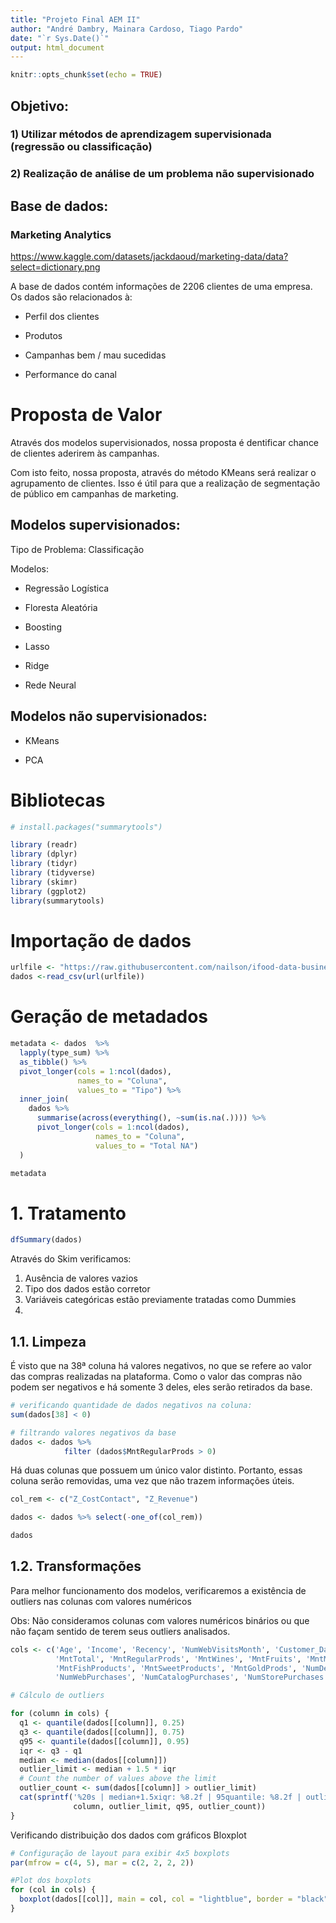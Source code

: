 ```yaml
---
title: "Projeto Final AEM II"
author: "André Dambry, Mainara Cardoso, Tiago Pardo"
date: "`r Sys.Date()`"
output: html_document
---
```


```r
knitr::opts_chunk$set(echo = TRUE)
```

## Objetivo:

### 1) Utilizar métodos de aprendizagem supervisionada (regressão ou classificação)

### 2) Realização de análise de um problema não supervisionado

## Base de dados:

### Marketing Analytics

<https://www.kaggle.com/datasets/jackdaoud/marketing-data/data?select=dictionary.png>

A base de dados contém informações de 2206 clientes de uma empresa. Os dados são relacionados à:

-   Perfil dos clientes

-   Produtos

-   Campanhas bem / mau sucedidas

-   Performance do canal


# Proposta de Valor

Através dos modelos supervisionados, nossa proposta é dentificar chance de clientes aderirem às campanhas.

Com isto feito, nossa proposta, através do método KMeans será realizar o agrupamento de clientes. Isso é útil para que a realização de segmentação de público em campanhas de marketing.


## Modelos supervisionados:

Tipo de Problema: Classificação

Modelos:

-   Regressão Logística

-   Floresta Aleatória

-   Boosting

-   Lasso

-   Ridge

-   Rede Neural

## Modelos não supervisionados:

-   KMeans

-   PCA

# Bibliotecas

```r
# install.packages("summarytools")
```

```r
library (readr)
library (dplyr)
library (tidyr)
library (tidyverse)
library (skimr)
library (ggplot2)
library(summarytools)
```

# Importação de dados

```r
urlfile <- "https://raw.githubusercontent.com/nailson/ifood-data-business-analyst-test/master/ifood_df.csv"
dados <-read_csv(url(urlfile))
```

# Geração de metadados

```r
metadata <- dados  %>%
  lapply(type_sum) %>%
  as_tibble() %>%
  pivot_longer(cols = 1:ncol(dados),
               names_to = "Coluna",
               values_to = "Tipo") %>%
  inner_join(
    dados %>%
      summarise(across(everything(), ~sum(is.na(.)))) %>%
      pivot_longer(cols = 1:ncol(dados),
                   names_to = "Coluna",
                   values_to = "Total NA")
  )

metadata
```

# 1. Tratamento

```r
dfSummary(dados)
```

Através do Skim verificamos:

1.  Ausência de valores vazios
2.  Tipo dos dados estão corretor
3.  Variáveis categóricas estão previamente tratadas como Dummies
4.  

## 1.1. Limpeza

É visto que na 38ª coluna há valores negativos, no que se refere ao valor das compras realizadas na plataforma. Como o valor das compras não podem ser negativos e há somente 3 deles, eles serão retirados da base.

```r
# verificando quantidade de dados negativos na coluna:
sum(dados[38] < 0)
```

```r
# filtrando valores negativos da base
dados <- dados %>%
            filter (dados$MntRegularProds > 0)
```

Há duas colunas que possuem um único valor distinto. Portanto, essas coluna serão removidas, uma vez que não trazem informações úteis.

```r
col_rem <- c("Z_CostContact", "Z_Revenue")

dados <- dados %>% select(-one_of(col_rem))
```

```r
dados
```

## 1.2. Transformações

Para melhor funcionamento dos modelos, verificaremos a existência de outliers nas colunas com valores numéricos

Obs: Não consideramos colunas com valores numéricos binários ou que não façam sentido de terem seus outliers analisados.

```r
cols <- c('Age', 'Income', 'Recency', 'NumWebVisitsMonth', 'Customer_Days',
          'MntTotal', 'MntRegularProds', 'MntWines', 'MntFruits', 'MntMeatProducts', 
          'MntFishProducts', 'MntSweetProducts', 'MntGoldProds', 'NumDealsPurchases', 
          'NumWebPurchases', 'NumCatalogPurchases', 'NumStorePurchases')

# Cálculo de outliers

for (column in cols) {
  q1 <- quantile(dados[[column]], 0.25)
  q3 <- quantile(dados[[column]], 0.75)
  q95 <- quantile(dados[[column]], 0.95)
  iqr <- q3 - q1
  median <- median(dados[[column]])
  outlier_limit <- median + 1.5 * iqr
  # Count the number of values above the limit
  outlier_count <- sum(dados[[column]] > outlier_limit)
  cat(sprintf('%20s | median+1.5xiqr: %8.2f | 95quantile: %8.2f | outliers: %d\n', 
              column, outlier_limit, q95, outlier_count))
}
```

Verificando distribuição dos dados com gráficos Bloxplot

```r
# Configuração de layout para exibir 4x5 boxplots
par(mfrow = c(4, 5), mar = c(2, 2, 2, 2))

#Plot dos boxplots
for (col in cols) {  
  boxplot(dados[[col]], main = col, col = "lightblue", border = "black", notch = TRUE)
}
```
